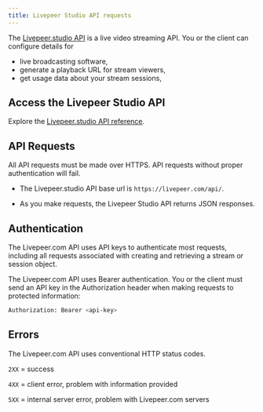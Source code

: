 ```yaml
---
title: Livepeer Studio API requests
---
```


The [Livepeer.studio API](http://localhost:3000/references) is a live video streaming API.
You or the client can configure details for 

- live broadcasting software, 
- generate a playback URL for stream viewers, 
- get usage data about your stream sessions, 

## Access the Livepeer Studio API

Explore the [Livepeer.studio API reference](/references). 


## API Requests

All API requests must be made over HTTPS. API requests without proper
authentication will fail.

- The Livepeer.studio API base url is `https://livepeer.com/api/`. 

- As you make requests, the Livepeer Studio API returns JSON responses.


## Authentication

The Livepeer.com API uses API keys to authenticate most requests, including all
requests associated with creating and retrieving a stream or session object.

The Livepeer.com API uses Bearer authentication. You or the client must send an
API key in the Authorization header when making requests to protected
information:

```bash
Authorization: Bearer <api-key>
```

## Errors

The Livepeer.com API uses conventional HTTP status codes.

`2XX` = success

`4XX` = client error, problem with information provided

`5XX` = internal server error, problem with Livepeer.com servers